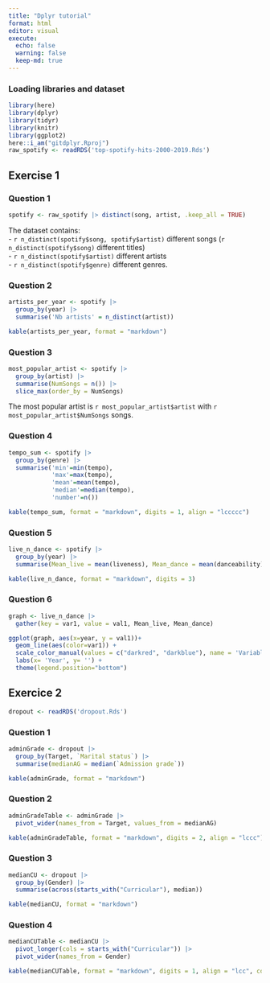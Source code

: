 ```yaml
---
title: "Dplyr tutorial"
format: html
editor: visual
execute:
  echo: false
  warning: false
  keep-md: true
---
```


### Loading libraries and dataset

```r
library(here)
library(dplyr)
library(tidyr)
library(knitr)
library(ggplot2)
here::i_am("gitdplyr.Rproj")
raw_spotify <- readRDS('top-spotify-hits-2000-2019.Rds')
```

## Exercise 1

### Question 1

```r
spotify <- raw_spotify |> distinct(song, artist, .keep_all = TRUE)
```

The dataset contains:  
- `r n_distinct(spotify$song, spotify$artist)` different songs (`r n_distinct(spotify$song)` different titles)  
- `r n_distinct(spotify$artist)` different artists  
- `r n_distinct(spotify$genre)` different genres.

### Question 2

```r
artists_per_year <- spotify |>
  group_by(year) |>
  summarise('Nb artists' = n_distinct(artist))

kable(artists_per_year, format = "markdown")
```

### Question 3

```r
most_popular_artist <- spotify |>
  group_by(artist) |>
  summarise(NumSongs = n()) |>
  slice_max(order_by = NumSongs)
```

The most popular artist is `r most_popular_artist$artist` with `r most_popular_artist$NumSongs` songs.

### Question 4

```r
tempo_sum <- spotify |>
  group_by(genre) |>
  summarise('min'=min(tempo), 
            'max'=max(tempo), 
            'mean'=mean(tempo),
            'median'=median(tempo),
            'number'=n())

kable(tempo_sum, format = "markdown", digits = 1, align = "lccccc")
```

### Question 5

```r
live_n_dance <- spotify |>
  group_by(year) |>
  summarise(Mean_live = mean(liveness), Mean_dance = mean(danceability))

kable(live_n_dance, format = "markdown", digits = 3)
```

### Question 6

```r
graph <- live_n_dance |>
  gather(key = var1, value = val1, Mean_live, Mean_dance)

ggplot(graph, aes(x=year, y = val1))+
  geom_line(aes(color=var1)) +
  scale_color_manual(values = c("darkred", "darkblue"), name = 'Variables', labels = c('Mean danceability', 'Mean liveness')) +
  labs(x= 'Year', y= '') +
  theme(legend.position="bottom")
```

## Exercice 2

```r
dropout <- readRDS('dropout.Rds')
```

### Question 1

```r
adminGrade <- dropout |>
  group_by(Target, `Marital status`) |>
  summarise(medianAG = median(`Admission grade`))

kable(adminGrade, format = "markdown")
```

### Question 2

```r
adminGradeTable <- adminGrade |>
  pivot_wider(names_from = Target, values_from = medianAG)

kable(adminGradeTable, format = "markdown", digits = 2, align = "lccc")
```

### Question 3

```r
medianCU <- dropout |>
  group_by(Gender) |>
  summarise(across(starts_with("Curricular"), median))

kable(medianCU, format = "markdown")
```

### Question 4

```r
medianCUTable <- medianCU |>
  pivot_longer(cols = starts_with("Curricular")) |>
  pivot_wider(names_from = Gender)

kable(medianCUTable, format = "markdown", digits = 1, align = "lcc", col.names = c('Units', 'Male', 'Female'))
```

